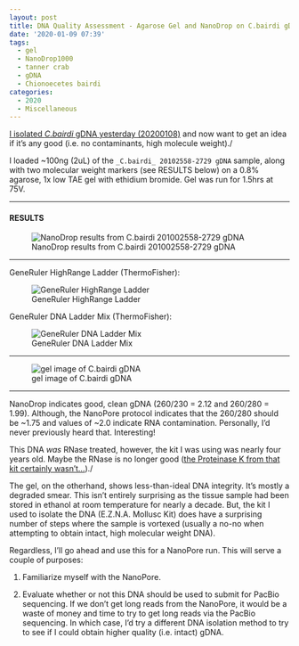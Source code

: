 ```yaml
---
layout: post
title: DNA Quality Assessment - Agarose Gel and NanoDrop on C.bairdi gDNA
date: '2020-01-09 07:39'
tags:
  - gel
  - NanoDrop1000
  - tanner crab
  - gDNA
  - Chionoecetes bairdi
categories:
  - 2020
  - Miscellaneous
---
```

[I isolated _C.bairdi_ gDNA yesterday (20200108)](https://robertslab.github.io/sams-notebook/posts/2020/2020-01-08-DNA-Isolation-and-Quantification---C.bairdi-gDNA-from-EtOH-Preserved-Tissue/) and now want to get an idea if it's any good (i.e. no contaminants, high molecule weight)./

I loaded ~100ng (2uL) of the `_C.bairdi_ 20102558-2729 gDNA` sample, along with two molecular weight markers (see RESULTS below) on a 0.8% agarose, 1x low TAE gel with ethidium bromide. Gel was run for 1.5hrs at 75V.


---

#### RESULTS


![NanoDrop results from C.bairdi 201002558-2729 gDNA](https://github.com/RobertsLab/sams-notebook/blob/master/images/20200109_nanodrop_cbai_gDNA_20102558-2729.PNG?raw=true)


---

GeneRuler HighRange Ladder (ThermoFisher):

![GeneRuler HighRange Ladder](https://github.com/RobertsLab/resources/blob/master/protocols/Commercial_Protocols/ThermoFisher_GeneRuler_HighRange_DNALadder_50ug.png?raw=true)

GeneRuler DNA Ladder Mix (ThermoFisher):

![GeneRuler DNA Ladder Mix](https://github.com/RobertsLab/resources/blob/master/protocols/Commercial_Protocols/ThermoFisher_OgeneRuler_DNA_Ladder_Mix_F100439.jpg?raw=true)

---


![gel image of C.bairdi gDNA](https://github.com/RobertsLab/sams-notebook/blob/master/images/20200109_gel_cbairdi-2729_gDNA.jpg?raw=true)

---

NanoDrop indicates good, clean gDNA (260/230 = 2.12 and 260/280 = 1.99). Although, the NanoPore protocol indicates that the 260/280 should be ~1.75 and values of ~2.0 indicate RNA contamination. Personally, I'd never previously heard that. Interesting!

This DNA _was_ RNase treated, however, the kit I was using was nearly four years old. Maybe the RNase is no longer good ([the Proteinase K from that kit certainly wasn't...](https://robertslab.github.io/sams-notebook/posts/2020/2020-01-08-DNA-Isolation-and-Quantification---C.bairdi-gDNA-from-EtOH-Preserved-Tissue/))./


The gel, on the otherhand, shows less-than-ideal DNA integrity. It's mostly a degraded smear. This isn't entirely surprising as the tissue sample had been stored in ethanol at room temperature for nearly a decade. But, the kit I used to isolate the DNA (E.Z.N.A. Mollusc Kit) does have a surprising number of steps where the sample is vortexed (usually a no-no when attempting to obtain intact, high molecular weight DNA).

Regardless, I'll go ahead and use this for a NanoPore run. This will serve a couple of purposes:

1. Familiarize myself with the NanoPore.

2. Evaluate whether or not this DNA should be used to submit for PacBio sequencing. If we don't get long reads from the NanoPore, it would be a waste of money and time to try to get long reads via the PacBio sequencing. In which case, I'd try a different DNA isolation method to try to see if I could obtain higher quality (i.e. intact) gDNA.

